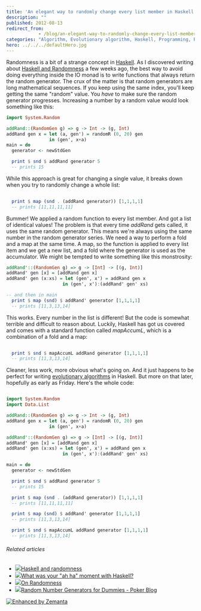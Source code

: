 ```yaml
---
title: 'An elegant way to randomly change every list member in Haskell'
description: ""
published: 2012-08-13
redirect_from: 
            - /blog/an-elegant-way-to-randomly-change-every-list-member-in-haskell/swizec/5060
categories: "Algorithm, Evolutionary algorithm, Haskell, Programming, Random number generation, Randomness, Uncategorized"
hero: ../../../defaultHero.jpg
---
```

Randomness is a bit of a strange concept in [Haskell](http://haskell.org "Haskell (programming language)"). As I discovered writing about [Haskell and Randomness](http://swizec.com/blog/haskell-and-randomness/swizec/4763) a few weeks ago, the best way to avoid doing everything inside the IO monad is to write functions that always return the random generator. The crux of the matter is that random generators are long mathematical sequences. If you keep using the same index, you&#x27;ll keep getting the same &quot;random&quot; value. You _have_ to make sure the random generator progresses. Increasing a number by a random value would look something like this:

```haskell
import System.Random

addRand::(RandomGen g) => g -> Int -> (g, Int)
addRand gen x = let (a, gen') = randomR (0, 20) gen
                in (gen', x+a)
main = do
  generator <- newStdGen

  print $ snd $ addRand generator 5
  -- prints 15
```

While this approach is great for changing a single value, it breaks down when you try to randomly change a whole list:

```haskell
  
  print $ map (snd . (addRand generator)) [1,1,1,1]
  -- prints [11,11,11,11]
```

Bummer! We applied a random function to every list member. And got a list of identical values! The problem is that every time _addRand_ gets called, it uses the same random generator. This means we&#x27;re always using the same number in the random generator series. We need a way to perform a fold and a map at the same time. A map, so the function is applied to every list item and we get a new list, and a fold where the generator is used as the accumulator. We might be tempted to write something like this monstrosity:

```haskell
addRand'::(RandomGen g) => g -> [Int] -> [(g, Int)]
addRand' gen [x] = [addRand gen x]
addRand' gen (x:xs) = let (gen', x') = addRand gen x
                     in (gen', x'):(addRand' gen' xs)

-- and then in main
  print $ map (snd) $ addRand' generator [1,1,1,1]
  -- prints [11,3,13,14]
```

This works. Every number in the list is different! But the code is somewhat terrible and difficult to reason about. Luckily, Haskell has got us covered and comes with a standard function called _mapAccumL_, which is a combination of a fold and a map:

```haskell
  
  print $ snd $ mapAccumL addRand generator [1,1,1,1]
  -- prints [11,3,13,14]
```

Cleaner, less work, more obvious what&#x27;s going on. And it just happens to be perfect for writing [evolutionary algorithms](http://en.wikipedia.org/wiki/Evolutionary_algorithm "Evolutionary algorithm") in Haskell. But more on that later, hopefully as early as Friday. Here&#x27;s the whole code:

```haskell

import System.Random
import Data.List

addRand::(RandomGen g) => g -> Int -> (g, Int)
addRand gen x = let (a, gen') = randomR (0, 20) gen
                in (gen', x+a)

addRand'::(RandomGen g) => g -> [Int] -> [(g, Int)]
addRand' gen [x] = [addRand gen x]
addRand' gen (x:xs) = let (gen', x') = addRand gen x
                     in (gen', x'):(addRand' gen' xs)

main = do
  generator <- newStdGen

  print $ snd $ addRand generator 5
  -- prints 15

  print $ map (snd . (addRand generator)) [1,1,1,1]
  -- prints [11,11,11,11]

  print $ map (snd) $ addRand' generator [1,1,1,1]
  -- prints [11,3,13,14]

  print $ snd $ mapAccumL addRand generator [1,1,1,1]
  -- prints [11,3,13,14]
```

###### Related articles

- [![](http://i.zemanta.com/97837627_80_80.jpg)](http://swizec.com/blog/haskell-and-randomness/swizec/4763)[Haskell and randomness](http://swizec.com/blog/haskell-and-randomness/swizec/4763)
- [![](http://i.zemanta.com/noimg_116_80_80.jpg)](http://www.reddit.com/comments/vi425)[What was your &quot;ah ha&quot; moment with Haskell?](http://www.reddit.com/comments/vi425)
- [![](http://i.zemanta.com/noimg_76_80_80.jpg)](http://www.pokerlistings.com/strategy/psychology/on-randomness)[On Randomness](http://www.pokerlistings.com/strategy/psychology/on-randomness)
- [![](http://i.zemanta.com/noimg_15_80_80.jpg)](http://www.pokerlistings.com/blog/random-number-generators-for-dummies)[Random Number Generators for Dummies - Poker Blog](http://www.pokerlistings.com/blog/random-number-generators-for-dummies)

[![Enhanced by Zemanta](http://img.zemanta.com/zemified_e.png?x-id=5433b6d5-80a7-4bfb-90d3-81ae0cd76716)](http://www.zemanta.com/?px "Enhanced by Zemanta")